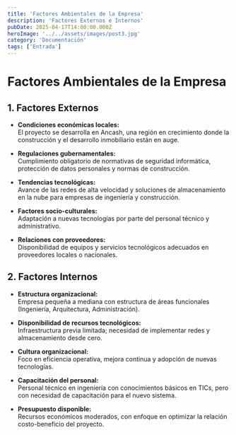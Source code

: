 ```yaml
---
title: 'Factores Ambientales de la Empresa'
description: 'Factores Externos e Internos'
pubDate: 2025-04-17T14:00:00.000Z
heroImage: '../../assets/images/post3.jpg'
category: 'Documentación'
tags: ['Entrada']
---
```


# Factores Ambientales de la Empresa

## 1. Factores Externos

- **Condiciones económicas locales:**  
  El proyecto se desarrolla en Ancash, una región en crecimiento donde la construcción y el desarrollo inmobiliario están en auge.

- **Regulaciones gubernamentales:**  
  Cumplimiento obligatorio de normativas de seguridad informática, protección de datos personales y normas de construcción.

- **Tendencias tecnológicas:**  
  Avance de las redes de alta velocidad y soluciones de almacenamiento en la nube para empresas de ingeniería y construcción.

- **Factores socio-culturales:**  
  Adaptación a nuevas tecnologías por parte del personal técnico y administrativo.

- **Relaciones con proveedores:**  
  Disponibilidad de equipos y servicios tecnológicos adecuados en proveedores locales o nacionales.

## 2. Factores Internos

- **Estructura organizacional:**  
  Empresa pequeña a mediana con estructura de áreas funcionales (Ingeniería, Arquitectura, Administración).

- **Disponibilidad de recursos tecnológicos:**  
  Infraestructura previa limitada; necesidad de implementar redes y almacenamiento desde cero.

- **Cultura organizacional:**  
  Foco en eficiencia operativa, mejora continua y adopción de nuevas tecnologías.

- **Capacitación del personal:**  
  Personal técnico en ingeniería con conocimientos básicos en TICs, pero con necesidad de capacitación para el nuevo sistema.

- **Presupuesto disponible:**  
  Recursos económicos moderados, con enfoque en optimizar la relación costo-beneficio del proyecto.
